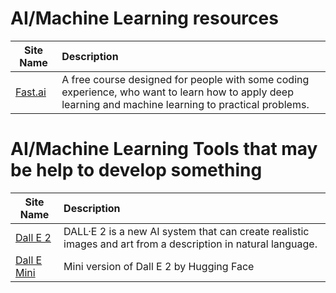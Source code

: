 # AI/Machine Learning resources

| Site Name                       | Description                                                                                                                                             |
| ------------------------------- | :------------------------------------------------------------------------------------------------------------------------------------------------------ |
| [Fast.ai](https://www.fast.ai/) | A free course designed for people with some coding experience, who want to learn how to apply deep learning and machine learning to practical problems. |

# AI/Machine Learning Tools that may be help to develop something

| Site Name                                                          | Description                                                                                                  |
| ------------------------------------------------------------------ | :----------------------------------------------------------------------------------------------------------- |
| [Dall E 2](https://openai.com/dall-e-2/?labs)                      | DALL·E 2 is a new AI system that can create realistic images and art from a description in natural language. |
| [Dall E Mini](https://huggingface.co/spaces/dalle-mini/dalle-mini) | Mini version of Dall E 2 by Hugging Face                                                                     |
